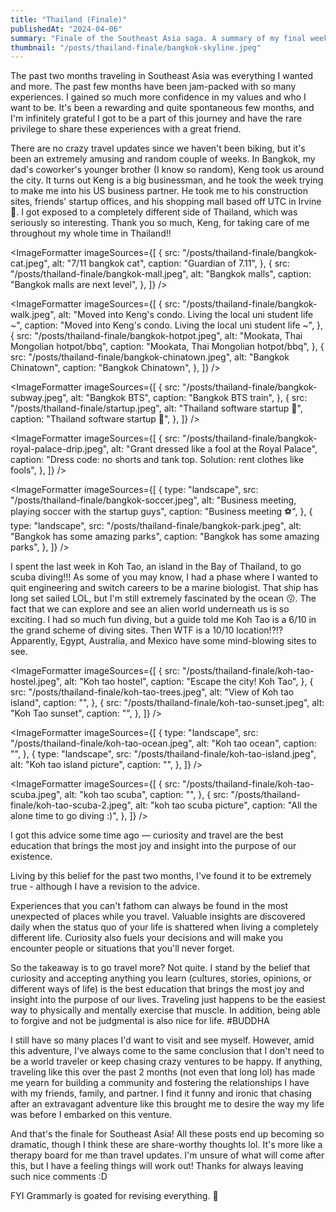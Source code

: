 ```yaml
---
title: "Thailand (Finale)"
publishedAt: "2024-04-06"
summary: "Finale of the Southeast Asia saga. A summary of my final weeks spent in Thailand."
thumbnail: "/posts/thailand-finale/bangkok-skyline.jpeg"
---
```


<HeroImage
  src="/posts/thailand-finale/bangkok-skyline.jpeg"
  alt="Bangkok skyline"
  caption="Bangkok skyline"
/>

The past two months traveling in Southeast Asia was everything I wanted and more. The past few months have been jam-packed with so many experiences. I gained so much more confidence in my values and who I want to be. It's been a rewarding and quite spontaneous few months, and I'm infinitely grateful I got to be a part of this journey and have the rare privilege to share these experiences with a great friend.

There are no crazy travel updates since we haven't been biking, but it's been an extremely amusing and random couple of weeks. In Bangkok, my dad's coworker's younger brother (I know so random), Keng took us around the city. It turns out Keng is a big businessman, and he took the week trying to make me into his US business partner. He took me to his construction sites, friends' startup offices, and his shopping mall based off UTC in Irvine 🤣. I got exposed to a completely different side of Thailand, which was seriously so interesting. Thank you so much, Keng, for taking care of me throughout my whole time in Thailand!!

<ImageFormatter
  imageSources={[
    {
      src: "/posts/thailand-finale/bangkok-cat.jpeg",
      alt: "7/11 bangkok cat",
      caption: "Guardian of 7.11",
    },
    {
      src: "/posts/thailand-finale/bangkok-mall.jpeg",
      alt: "Bangkok malls",
      caption: "Bangkok malls are next level",
    },
  ]}
/>

<ImageFormatter
  imageSources={[
    {
      src: "/posts/thailand-finale/bangkok-walk.jpeg",
      alt: "Moved into Keng's condo. Living the local uni student life ~",
      caption: "Moved into Keng's condo. Living the local uni student life ~",
    },
    {
      src: "/posts/thailand-finale/bangkok-hotpot.jpeg",
      alt: "Mookata, Thai Mongolian hotpot/bbq",
      caption: "Mookata, Thai Mongolian hotpot/bbq",
    },
    {
      src: "/posts/thailand-finale/bangkok-chinatown.jpeg",
      alt: "Bangkok Chinatown",
      caption: "Bangkok Chinatown",
    },
  ]}
/>

<ImageFormatter
  imageSources={[
    {
      src: "/posts/thailand-finale/bangkok-subway.jpeg",
      alt: "Bangkok BTS",
      caption: "Bangkok BTS train",
    },
    {
      src: "/posts/thailand-finale/startup.jpeg",
      alt: "Thailand software startup 💫",
      caption: "Thailand software startup 💫",
    },
  ]}
/>

<ImageFormatter
  imageSources={[
    {
      src: "/posts/thailand-finale/bangkok-royal-palace-drip.jpeg",
      alt: "Grant dressed like a fool at the Royal Palace",
      caption:
        "Dress code: no shorts and tank top. Solution: rent clothes like fools",
    },
  ]}
/>

<ImageFormatter
  imageSources={[
    {
      type: "landscape",
      src: "/posts/thailand-finale/bangkok-soccer.jpeg",
      alt: "Business meeting, playing soccer with the startup guys",
      caption: "Business meeting ⚽️",
    },
    {
      type: "landscape",
      src: "/posts/thailand-finale/bangkok-park.jpeg",
      alt: "Bangkok has some amazing parks",
      caption: "Bangkok has some amazing parks",
    },
  ]}
/>

I spent the last week in Koh Tao, an island in the Bay of Thailand, to go scuba diving!!! As some of you may know, I had a phase where I wanted to quit engineering and switch careers to be a marine biologist. That ship has long set sailed LOL, but I'm still extremely fascinated by the ocean 😗. The fact that we can explore and see an alien world underneath us is so exciting. I had so much fun diving, but a guide told me Koh Tao is a 6/10 in the grand scheme of diving sites. Then WTF is a 10/10 location!?!? Apparently, Egypt, Australia, and Mexico have some mind-blowing sites to see.

<ImageFormatter
  imageSources={[
    {
      src: "/posts/thailand-finale/koh-tao-hostel.jpeg",
      alt: "Koh tao hostel",
      caption: "Escape the city! Koh Tao",
    },
    {
      src: "/posts/thailand-finale/koh-tao-trees.jpeg",
      alt: "View of Koh tao island",
      caption: "",
    },
    {
      src: "/posts/thailand-finale/koh-tao-sunset.jpeg",
      alt: "Koh Tao sunset",
      caption: "",
    },
  ]}
/>

<ImageFormatter
  imageSources={[
    {
      type: "landscape",
      src: "/posts/thailand-finale/koh-tao-ocean.jpeg",
      alt: "Koh tao ocean",
      caption: "",
    },
    {
      type: "landscape",
      src: "/posts/thailand-finale/koh-tao-island.jpeg",
      alt: "Koh tao island picture",
      caption: "",
    },
  ]}
/>

<ImageFormatter
  imageSources={[
    {
      src: "/posts/thailand-finale/koh-tao-scuba.jpeg",
      alt: "koh tao scuba",
      caption: "",
    },
    {
      src: "/posts/thailand-finale/koh-tao-scuba-2.jpeg",
      alt: "koh tao scuba picture",
      caption: "All the alone time to go diving :)",
    },
  ]}
/>

I got this advice some time ago — curiosity and travel are the best education that brings the most joy and insight into the purpose of our existence.

Living by this belief for the past two months, I've found it to be extremely true - although I have a revision to the advice.

Experiences that you can't fathom can always be found in the most unexpected of places while you travel. Valuable insights are discovered daily when the status quo of your life is shattered when living a completely different life. Curiosity also fuels your decisions and will make you encounter people or situations that you'll never forget.

So the takeaway is to go travel more? Not quite. I stand by the belief that curiosity and accepting anything you learn (cultures, stories, opinions, or different ways of life) is the best education that brings the most joy and insight into the purpose of our lives. Traveling just happens to be the easiest way to physically and mentally exercise that muscle. In addition, being able to forgive and not be judgmental is also nice for life. #BUDDHA

I still have so many places I'd want to visit and see myself. However, amid this adventure, I've always come to the same conclusion that I don't need to be a world traveler or keep chasing crazy ventures to be happy. If anything, traveling like this over the past 2 months (not even that long lol) has made me yearn for building a community and fostering the relationships I have with my friends, family, and partner. I find it funny and ironic that chasing after an extravagant adventure like this brought me to desire the way my life was before I embarked on this venture.

And that's the finale for Southeast Asia! All these posts end up becoming so dramatic, though I think these are share-worthy thoughts lol. It's more like a therapy board for me than travel updates. I'm unsure of what will come after this, but I have a feeling things will work out! Thanks for always leaving such nice comments :D

FYI Grammarly is goated for revising everything. 🤣
